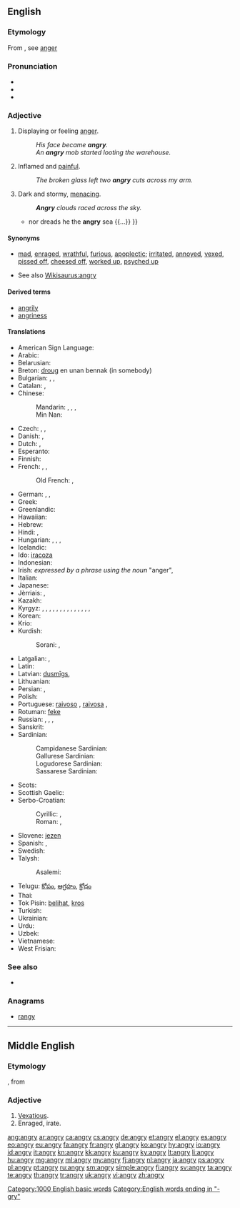 ==English==

===Etymology===
From {{etyl|enm|en}}, see [[anger]]

===Pronunciation===
* {{IPA|/ˈæŋ.ɡri/}}
* {{audio|en-us-angry.ogg|Audio (US)}}
* {{rhymes|æŋɡri}}

===Adjective===
{{en-adj|angr|ier}}

# Displaying or feeling [[anger]].
#: ''His face became '''angry'''.''
#: ''An '''angry''' mob started looting the warehouse.''
# {{context|said about a wound or a rash}} Inflamed and [[painful]].
#: ''The broken glass left two '''angry''' cuts across my arm.''
# {{context|figuratively|said about the sky or the sea}} Dark and stormy, [[menacing]].
#: '''''Angry''' clouds raced across the sky.''
#* {{quote-book|1756|[[w:Christopher Smart|Christopher Smart]]|3=[http://books.google.com/books?id=fnpYmCFiZlcC The Book of the Epodes]|chapter=Ode II|by=[[w:Horace|Horace]]
|passage={{...}} nor dreads he the '''angry''' sea {{...}} }}

====Synonyms====
* {{sense|displaying anger}} [[mad]], [[enraged]], [[wrathful]], [[furious]], [[apoplectic]]; [[irritated]], [[annoyed]], [[vexed]], [[pissed off]], [[cheesed off]], [[worked up]], [[psyched up]]
* See also [[Wikisaurus:angry]]

====Derived terms====
* [[angrily]]
* [[angriness]]

====Translations====
{{trans-top|displaying anger}}
* American Sign Language: {{tø|ase|Claw5@NearNose-PalmBack}}
* Arabic: {{t-|ar|غاضب|tr=ghāDib}}
* Belarusian: {{t-|be|сярдзіты|tr=sjardzíty|sc=Cyrl}}
* Breton: [[droug]] en unan bennak (in somebody)
* Bulgarian: {{t+|bg|ядосан|m|tr=jadosan}},  {{t+|bg|разгневен|tr=razgnéven}},  {{t+|bg|сърдит|tr=sǎrdít}}
* Catalan: {{t+|ca|enfadat}}, {{t-|ca|enutjat}}
* Chinese:
*: Mandarin: {{t-|cmn|恼怒|tr=nǎonù|sc=Hani}},  {{t-|cmn|忿怒|tr=fènnù|sc=Hani}},  {{t-|cmn|生氣|sc=Hani}},  {{t-|cmn|生气|tr=shēngqì|sc=Hani}}
*: Min Nan: {{t+|nan|受氣|tr=siū-khì|sc=Hans}}
* Czech: {{t-|cs|rozhněvaný}}, {{t+|cs|rozzlobený}}, {{t-|cs|zlostný}}
* Danish: {{t-|da|vred}}, {{t+|da|sur}}
* Dutch: {{t+|nl|kwaad}}, {{t+|nl|boos}}
* Esperanto: {{t-|eo|kolera}}
* Finnish: {{t+|fi|vihainen}}
* French: {{t+|fr|fâché|m}}, {{t+|fr|fâchée|f}}, {{t+|fr|en colère}}
*: Old French: {{tø|fro|irié}}, {{tø|fro|irous}}
* German: {{t+|de|böse}}, {{t+|de|verärgert}},  {{t+|de|zornig}}
* Greek: {{t+|el|θυμωμένος|m|tr=thimoménos}}
* Greenlandic: {{t-|kl|ninngappoq}}
* Hawaiian: {{tø|haw|huhū}}
* Hebrew: {{t-|he|סר|tr=sar}}
* Hindi: {{t-|hi|रूठा|tr=rūțhā}}, {{t-|hi|क्रोधित|tr=krodhit}}
* Hungarian: {{t+|hu|haragos}}, {{t+|hu|dühös}}, {{t+|hu|mérges}},  {{t-|hu|bősz}}
* Icelandic: {{t+|is|reiður}}
* Ido: [[iracoza]]
* Indonesian: {{t+|id|marah}}
* Irish: ''expressed by a phrase using the noun'' {{t-|ga|fearg|f}} "anger", {{t-|ga|cochallach}}
* Italian: {{t+|it|arrabbiato}}
* Japanese: {{t+|ja|怒る|tr=おこった, okotta|alt=怒った|sc=Jpan}}
* Jèrriais: {{tø|roa-jer|dguffi}}, {{tø|roa-jer|mârri}}
* Kazakh: {{t|kk|ашулы|tr=aşulı|sc=Cyrl}}
* Kyrgyz: {{t+|ky|ачуулуу}}, {{t+|ky|каардуу}}, {{t+|ky|каарданган}}, {{t+|ky|ачуу}}, {{t+|ky|катуу}}, {{t+|ky|нааразы}}, {{t+|ky|ыраазы эмес}}, {{t+|ky|кыжырланган}}, {{t+|ky|кыжырлуу}}, {{t+|ky|жини келген}}, {{t+|ky|жинденген}}, {{t+|ky|жини келген}}, {{t+|ky|туталанган}}, {{t+|ky|ырайымсыз}},{{t-|ky|штормдуу (аба ырайы}}
* Korean: {{t+|ko|화내다|tr=hwanan|alt=화난|sc=Kore}}
* Krio: {{tø|kri|vex}}
* Kurdish:
*: Sorani: {{t-|ku|توڕه‌|tr=ture|sc=ku-Arab}}, {{t+|ku|زیز|tr=ziz|sc=ku-Arab}}
{{trans-mid}}
* Latgalian: {{tø|ltg|sirdeigs}}, {{tø|ltg|špetnys}}
* Latin: {{t-|la|iratus}}
* Latvian: [[dusmīgs]], {{t+|lv|pikts}}
* Lithuanian: {{t+|lt|piktas}}
* Persian: {{t+|fa|خشمگین|tr=xašmgin|sc=fa-Arab}}, {{t+|fa|عصبانی|tr=asabâni|sc=fa-Arab}}
* Polish: {{t+|pl|zły}}
* Portuguese: [[raivoso]] {{m}}, [[raivosa]] {{f}}, {{t+|pt|bravo}}
* Rotuman: [[feke]]
* Russian: {{t+|ru|сердитый|tr=serdítyj}}, {{t+|ru|злой|tr=zloj}}, {{t+|ru|разгневанный|tr=razgnévannyj}}, {{qualifier|e.g. tone}} {{t+|ru|гневный|tr=gnévnyj|sc=Cyrl}}
* Sanskrit: {{t-|sa|कुपित|tr=kupita|sc=Deva}}
* Sardinian:
*: Campidanese Sardinian: {{tø|sro|arrenegadu}}
*: Gallurese Sardinian: {{tø|sdn|airatu}}
*: Logudorese Sardinian: {{tø|src|aghedadu}}
*: Sassarese Sardinian: {{tø|sdc|affuttàdu}}
* Scots: {{tø|sco|fasht}}
* Scottish Gaelic: {{t-|gd|fiadhaich}}
* Serbo-Croatian:
*: Cyrillic: {{t-|sh|гневан}}, {{t-|sh|гњеван}}
*: Roman: {{t-|sh|gnevan}}, {{t-|sh|gnjevan}}
* Slovene: [[jezen]]
* Spanish: {{t+|es|enojado}}, {{t-|es|enfadado}}
* Swedish: {{t+|sv|arg}}
* Talysh:
*: Asalemi: {{tø|tly|عصبانی|tr=asebâni|sc=fa-Arab}}
* Telugu: [[కోపం]], [[ఆగ్రహం]], [[క్రోధం]]
* Thai: {{t+|th|โกรธ|tr=gròht}}
* Tok Pisin: [[belihat]], [[kros]]
* Turkish: {{t+|tr|kızgın}}
* Ukrainian: {{t-|uk|сердитий|tr=serdýtyj|sc=Cyrl}}
* Urdu:{{t-|ur|روٹھا|tr=rūțhā|sc=ur-Arab}}
* Uzbek: {{t-|uz|jahldor}}
* Vietnamese: {{t+|vi|tức giận}}
* West Frisian: {{t-|fy|lilk}}
{{trans-bottom}}

===See also===
* {{pedialite|Anger}}

===Anagrams===
* [[rangy#English|rangy]]

[[Category:1000 English basic words]]
[[Category:English words ending in "-gry"]]

----

==Middle English==

===Etymology===
{{suffix|anger|y|lang=enm}}, from {{etyl|non|enm}} {{term|angr||affliction, sorrow|lang=non}}

===Adjective===
{{head|enm|adjective}}

# [[vexatious|Vexatious]].
# Enraged, irate.

[[ang:angry]]
[[ar:angry]]
[[ca:angry]]
[[cs:angry]]
[[de:angry]]
[[et:angry]]
[[el:angry]]
[[es:angry]]
[[eo:angry]]
[[eu:angry]]
[[fa:angry]]
[[fr:angry]]
[[gl:angry]]
[[ko:angry]]
[[hy:angry]]
[[io:angry]]
[[id:angry]]
[[it:angry]]
[[kn:angry]]
[[kk:angry]]
[[ku:angry]]
[[ky:angry]]
[[lt:angry]]
[[li:angry]]
[[hu:angry]]
[[mg:angry]]
[[ml:angry]]
[[my:angry]]
[[fj:angry]]
[[nl:angry]]
[[ja:angry]]
[[ps:angry]]
[[pl:angry]]
[[pt:angry]]
[[ru:angry]]
[[sm:angry]]
[[simple:angry]]
[[fi:angry]]
[[sv:angry]]
[[ta:angry]]
[[te:angry]]
[[th:angry]]
[[tr:angry]]
[[uk:angry]]
[[vi:angry]]
[[zh:angry]]